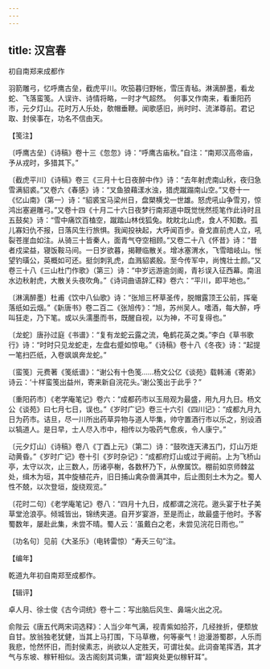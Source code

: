 ```yaml
---
---
---
```

title: 汉宫春
---



初自南郑来成都作





羽箭雕弓，忆呼鹰古垒，截虎平川。吹笳暮归野帐，雪压青毡。淋漓醉墨，看龙蛇、飞落蛮笺。人误许、诗情将略，一时才气超然。　何事又作南来，看重阳药市，元夕灯山。花时万人乐处，欹帽垂鞭。闻歌感旧，尚时时、流涕尊前。君记取、封侯事在，功名不信由天。

【笺注】

〔呼鹰古垒〕《诗稿》卷十三《忽忽》诗：“呼鹰古庙秋。”自注：“南郑汉高帝庙，予从戎时，多猎其下。”

〔截虎平川〕《诗稿》卷三《三月十七日夜醉中作》诗：“去年射虎南山秋，夜归急雪满貂裘。”又卷六《春感》诗：“叉鱼狼藉漾水浊，猎虎蹴蹋南山空。”又卷十一《忆山南》（第一）诗：“貂裘宝马梁州日，盘槊横戈一世雄。怒虎吼山争雪刃，惊鸿出塞避雕弓。”又卷十四《十月二十六日夜梦行南郑道中既觉恍然揽笔作此诗时且五鼓矣》诗：“雪中痛饮百榼空，蹴踏山林伐狐兔。眈眈北山虎，食人不知数。孤儿寡妇仇不报，日落风生行旅惧。我闻投袂起，大呼闻百步。奋戈直前虎人立，吼裂苍崖血如注。从骑三十皆秦人，面青气夺空相顾。”又卷二十八《怀昔》诗：“昔者戍梁益，寝饭鞍马间。一日岁欲暮，揭鞭临散关。增冰塞渭水，飞雪暗岐山。怅望钓璜公，英概如可还。挺剑刺乳虎，血溅貂裘殷。至今传军中，尚愧壮士颜。”又卷三十八《三山杜门作歌》（第三）诗：“中岁远游逾剑阁，青衫误入征西幕。南沮水边秋射虎，大散关头夜吹角。”《诗词曲语辞汇释》卷六：“平川，即平地也。”

〔淋漓醉墨〕杜甫《饮中八仙歌》诗：“张旭三杯草圣传，脱帽露顶王公前，挥毫落纸如云烟。”《新唐书》卷二百二《张旭传》：“旭，苏州吴人。嗜酒，每大醉，呼叫狂走，乃下笔。或以头濡墨而书，既醒自视，以为神，不可复得也。”

〔龙蛇〕唐孙过庭《书谱》：“复有龙蛇云露之流，龟鹤花英之类。”李白《草书歌行》诗：“时时只见龙蛇走，左盘右蹙如惊电。”《诗稿》卷十八《冬夜》诗：“起提一笔扫匹纸，入卷飒飒奔龙蛇。”

〔蛮笺〕元费著《笺纸谱》：“谢公有十色笺……杨文公亿《谈苑》载韩浦《寄弟》诗云：‘十样蛮笺出益州，寄来新自浣花头。’谢公笺出于此乎？”

〔重阳药市〕《老学庵笔记》卷六：“成都药市以玉局观为最盛，用九月九日。杨文公《谈苑》曰七月七日，误也。”《岁时广记》卷三十六引《四川记》：“成都九月九日为药市。诘旦，尽一川所出药草异物与道人毕集，帅守置酒行市以乐之，别设酒以犒道人。是日早，士人尽入市中，相传以为吸药气愈疾，令人康宁。”

〔元夕灯山〕《诗稿》卷八《丁酉上元》（第二）诗：“鼓吹连天沸五门，灯山万炬动黄昏。”《岁时广记》卷十引《岁时杂记》：“成都府灯山或过于阙前。上为飞桥山亭，太守以次，止三数人，历诸亭榭，各数杯乃下，从僚属饮。棚前如京师棘盆处，缉木为垣，其中旋植花卉，旧日捕山禽杂兽满其中，后止图刻土木为之。蜀人性不兢，以次登垣，旋绕观览。”

〔花时二句〕《老学庵笔记》卷八：“四月十九日，成都谓之浣花。遨头宴于杜子美草堂沧浪亭。倾城皆出，锦绣夹道。自开岁宴游，至是而止，故最盛于他时。予客蜀数年，屡赴此集，未尝不晴。蜀人云：‘虽戴白之老，未尝见浣花日雨也。’”

〔功名句〕见前《大圣乐》（电转雷惊）“寿夭三句”注。

【编年】

乾道九年初自南郑至成都作。

【辑评】

卓人月、徐士俊《古今词统》卷十二：写出脑后风生、鼻端火出之况。

俞陛云《唐五代两宋词选释》：人当少年气满，视青紫如拾芥，几经挫折，便颓放自甘。放翁独老犹健，当其上马打围，下马草檄，何等豪气！迨漫游蜀郡，人乐而我悲，怆然怀旧，而封侯素志，尚欲以人定胜天，可谓壮矣。此词奋笔挥洒，其才气与东坡、稼轩相似。汲古阁刻其词集，谓“超爽处更似稼轩耳”。